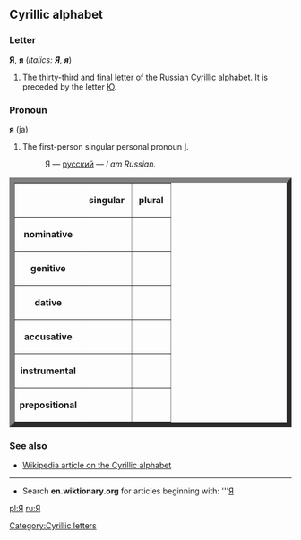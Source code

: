 ==Cyrillic alphabet==
===Letter===
'''Я''', '''я''' (''italics: '''Я''', '''я''''')

#The thirty-third and final letter of the Russian [[Cyrillic]] alphabet. It is preceded by the letter [[Ю]].

===Pronoun===
'''я''' (ja)

#The first-person singular personal pronoun '''[[I]]'''.
#:Я — [[русский]] — ''I am Russian.''

<table border="9">
<tr><th></th><th>&nbsp;singular&nbsp;</th><th>&nbsp;plural&nbsp;</th></tr>
<tr><th>nominative</th><td>&nbsp;{{IPA|я}}&nbsp;</td><td>&nbsp;{{IPA|мы}}&nbsp;</td></tr>
<tr><th>genitive</th><td>&nbsp;{{IPA|меня´}}&nbsp;</td><td>&nbsp;{{IPA|нас}}&nbsp;</td></tr>
<tr><th>dative</th><td>&nbsp;{{IPA|мне}}&nbsp;</td><td>&nbsp;{{IPA|нам}}&nbsp;</td></tr>
<tr><th>accusative</th><td>&nbsp;{{IPA|меня´}}&nbsp;</td><td>&nbsp;{{IPA|нас}}&nbsp;</td></tr>
<tr><th>instrumental</th><td>&nbsp;{{IPA|мной / мно´ю}}&nbsp;</td><td>&nbsp;{{IPA|на´ми}}&nbsp;</td></tr>
<tr><th>prepositional</th><td>&nbsp;{{IPA|мне}}&nbsp;</td><td>&nbsp;{{IPA|нас}}&nbsp;</td></tr>
</table>

===See also===
*[[w:Cyrillic alphabet|Wikipedia article on the Cyrillic alphabet]]

----

*Search '''en.wiktionary.org''' for articles beginning with: '''[http://wiktionary.org/w/wiki.phtml?title=Special:Allpages&from=Я Я]

[[pl:Я]]
[[ru:Я]]
[[Category:Cyrillic letters]]